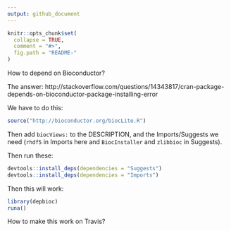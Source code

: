 ```yaml
---
output: github_document
---
```


<!-- README.md is generated from README.Rmd. Please edit that file -->

```r
knitr::opts_chunk$set(
  collapse = TRUE,
  comment = "#>",
  fig.path = "README-"
)
```



How to depend on Bioconductor? 

The answer: http://stackoverflow.com/questions/14343817/cran-package-depends-on-bioconductor-package-installing-error

We have to do this: 

```r
source("http://bioconductor.org/biocLite.R")
```

Then add `biocViews:` to the DESCRIPTION, and the Imports/Suggests we need (`rhdf5` in Imports here and `BiocInstaller` and `zlibbioc` in Suggests). 


Then run these: 

```r
devtools::install_deps(dependencies = "Suggests")
devtools::install_deps(dependencies = "Imports")
```

Then this will work: 

```r
library(depbioc)
runa()
```

How to make this work on Travis? 


